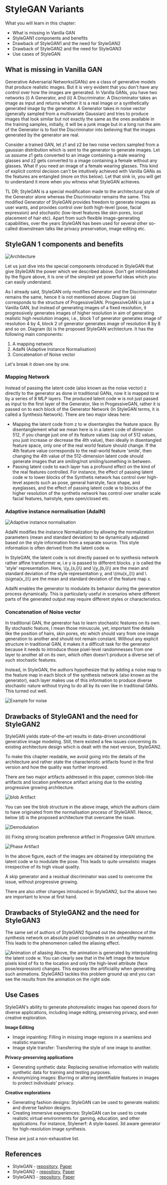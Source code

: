 # StyleGAN Variants

What you will learn in this chapter:

- What is missing in Vanilla GAN
- StyleGAN1 components and benefits
- Drawback of StyleGAN1 and the need for StyleGAN2
- Drawback of StyleGAN2 and the need for StyleGAN3
- Use cases of StyleGAN

## What is missing in Vanilla GAN
Generative Adversarial Networks(GANs) are a class of generative models that produce realistic images. But it is very evident that you don't have any control over how the images are generated. In Vanilla GANs, you have two networks (i) A Generator, and (ii) A Discriminator. A Discriminator takes an image as input and returns whether it is a real image or a synthetically generated image by the generator. A Generator takes in noise vector (generally sampled from a multivariate Gaussian) and tries to produce images that look similar but not exactly the same as the ones available in the training samples, initially, it will be a junk image but in a long run the aim of the Generator is to fool the Discriminator into believing that the images generated by the generator are real. 

Consider a trained GAN, let z1 and z2 be two noise vectors sampled from a gaussian distribution which is sent to the generator to generate images. Let us assume z1 gets converted to an image containing a male wearing glasses and z2 gets converted to a image containing a female without any glasses. What if you need an image of a female wearing glasses. This kind of explicit control decision can't be intuitively achieved with Vanilla GANs as the features are entangled (more on this below). Let that sink in, you will get to understand it more when you witness what StyleGAN achieves.

TL DR; StyleGAN is a special modification made to the architectural style of the Generator alone whereas the Discriminator remains the same. This modified Generator of StyleGAN provides freedom to generate images as user wants, and provides control over both high-level (pose, facial expression) and stochastic (low-level features like skin pores, local placement of hair etc). Apart from such flexible image-generating capabilities, over the years StyleGAN has been used for several other so-called downstream talks like privacy preservation, image editing etc.

## StyleGAN 1 components and benefits

![Architecture](https://huggingface.co/datasets/hwaseem04/Documentation-files/resolve/main/CV-Course/stylegan_arch.png)

Let us just dive into the special components introduced in StyleGAN that give StyleGAN the power which we described above. Don't get intimidated by the figure above, it is one of the simplest yet powerful ideas which you can easily understand. 

As I already said, StyleGAN only modifies Generator and the Discriminator remains the same, hence it is not mentioned above. Diagram (a) corresponds to the structure of ProgessiveGAN. ProgessiveGAN is just a Vanilla GAN, but instead of generating images of a fixed resolution, it progressively generates images of higher resolution in aim of generating realistic high resolution images, i.e., block 1 of generator generates image of resolution 4 by 4, block 2 of generator generates image of resolution 8 by 8 and so on. 
Diagram (b) is the proposed StyleGAN architecture. It has the following main components:
1. A mapping network
2. AdaIN (Adaptive Instance Normalisation)
3. Concatenation of Noise vector

Let's break it down one by one. 

### Mapping Network
Instead of passing the latent code (also known as the noise vector) z directly to the generator as done in traditional GANs, now it is mapped to w by a series of 8 MLP layers. The produced latent code w is not just passed as input to the first layer of the Generator, like in ProgessiveGAN, rather it is passed on to each block of the Generator Network (In StyleGAN terms, it is called a Synthesis Network). There are two major ideas here:

- Mapping the latent code from z to w disentangles the feature space. By disentanglement what we mean here is in a latent code of dimension 512, if you change just one of its feature values (say out of 512 values, you just increase or decrease the 4th value), then ideally in disentangled feature space, only one of the real world feature should change. If the 4th feature value corresponds to the real-world feature 'smile', then changing the 4th value of the 512-dimension latent code should generate images that are smiling/not smiling/something in between. 
- Passing latent code to each layer has a profound effect on the kind of the real features controlled. For instance, the effect of passing latent code w to lower blocks of the Synthetis network has control over high-level aspects such as pose, general hairstyle, face shape, and eyeglasses, and the effect of passing latent code w to blocks of the higher resolution of the synthetis network has control over smaller scale facial features, hairstyle, eyes open/closed etc. 

### Adaptive instance normalisation (AdaIN)

![Adaptive instance normalisation](https://huggingface.co/datasets/hwaseem04/Documentation-files/resolve/main/CV-Course/AdaIN.png)

AdaIN modifies the instance Normalization by allowing the normalization parameters (mean and standard deviation) to be dynamically adjusted based on the style information from a separate source. This style information is often derived from the latent code w. 

In StyleGAN, the latent code is not directly passed on to synthesis network rather affine transformer w, i.e y is passed to different blocks. y is called the 'style' representation.
Here,  \\(y_{s,i}\\) and  \\(y_{b,i}\\) are the mean and standard deviation of the style representation y, and \\(mu(x_i)\\) and  \\(sigma(x_i)\\) are the mean and standard deviation of the feature map x.

AdaIN enables the generator to modulate its behavior during the generation process dynamically. This is particularly useful in scenarios where different parts of the generated output may require different styles or characteristics.

### Concatenation of Noise vector

In traditional GAN, the generator has to learn stochastic features on its own. By stochastic feature, I mean those minuscule, yet, important fine details like the position of hairs, skin pores, etc which should vary from one image generation to another and should not remain constant. Without any explicit structure in traditional GAN, it makes it a difficult task for the generator because it needs to introduce those pixel-level randomnesses from one layer to another all on its own, which often doesn't produce a diverse set of such stochastic features.

Instead, in StyleGAN, the authors hypothesize that by adding a noise map to the feature map in each block of the synthesis network (also known as the generator), each layer makes use of this information to produce diverse stochastic nature without trying to do all by its own like in traditional GANs. This turned out well.

![Example for noise](https://huggingface.co/datasets/hwaseem04/Documentation-files/resolve/main/CV-Course/noise.png)

## Drawbacks of StyleGAN1 and the need for StyleGAN2
StyleGAN yields state-of-the-art results in data-driven unconditional generative image modeling. Still, there existed a few issues concerning its existing architecture design which is dealt with the next version, StyleGAN2.

To make this chapter readable, we avoid going into the details of the architecture and rather state the characteristic artifacts found in the first version and how the quality was further improved.

There are two major artifacts addressed in this paper, common blob-like artifacts and location preference artifact arising due to the existing progressive growing architecture.

![blob Artifact](https://huggingface.co/datasets/hwaseem04/Documentation-files/resolve/main/CV-Course/norm.png)

You can see the blob structure in the above image, which the authors claim to have originated from the normalisation process of StyleGAN1. Hence, below (d) is the proposed architecture that overcame the issue.

![Demodulation](https://huggingface.co/datasets/hwaseem04/Documentation-files/resolve/main/CV-Course/stylegan2_demod.png)

(ii) Fixing strong location preference artifact in Progessive GAN structure.

![Phase Artifact](https://huggingface.co/datasets/hwaseem04/Documentation-files/resolve/main/CV-Course/progress.png)

In the above figure, each of the images are obtained by interpolating the latent code w to modulate the pose. This leads to quite unrealistic images irrespective of its high visual quality.

A skip generator and a residual discriminator was used to overcome the issue, without progressive growing.

There are also other changes introduced in StyleGAN2, but the above two are important to know at first hand.

## Drawbacks of StyleGAN2 and the need for StyleGAN3
The same set of authors of StyleGAN2 figured out the dependence of the synthesis network on absolute pixel coordinates in an unhealthy manner. This leads to the phenomenon called the aliasing effect.

![Animation of aliasing](https://huggingface.co/datasets/hwaseem04/Documentation-files/resolve/main/CV-Course/MP4%20to%20GIF%20conversion.gif)
Above, the animation is generated by interpolating the latent code w. You can clearly see that in the left image the texture pixels kind of fix to the location and only the high-level attribute (face pose/expression) changes. This exposes the artificiality when generating such animations. StyleGAN3 tackles this problem ground up and you can see the results from the animation on the right side.


## Use Cases
StyleGAN's ability to generate photorealistic images has opened doors for diverse applications, including image editing, preserving privacy, and even creative exploration.

**Image Editing**

- Image inpainting: Filling in missing image regions in a seamless and realistic manner. 
- Image style transfer: Transferring the style of one image to another. 

**Privacy-preserving applications**

- Generating synthetic data: Replacing sensitive information with realistic synthetic data for training and testing purposes. 
- Anonymizing images: Blurring or altering identifiable features in images to protect individuals' privacy.

**Creative explorations**

- Generating fashion designs: StyleGAN can be used to generate realistic and diverse fashion designs.
- Creating immersive experiences: StyleGAN can be used to create realistic virtual environments for gaming, education, and other applications. For instance, Stylenerf: A style-based. 3d aware generator for high-resolution image synthesis.

These are just a non-exhaustive list.

## References
- StyleGAN - [repository](https://github.com/NVlabs/stylegan), [Paper](https://arxiv.org/abs/1812.04948) 
- StyleGAN2 - [repository](https://github.com/NVlabs/stylegan2), [Paper](http://arxiv.org/abs/1912.04958)  
- StyleGAN3 - [repository](https://github.com/NVlabs/stylegan3), [Paper](https://arxiv.org/abs/2106.12423) 
